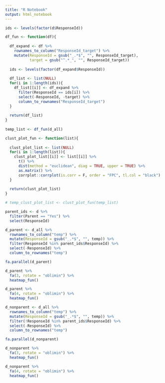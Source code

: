 ```yaml
---
title: "R Notebook"
output: html_notebook
---
```


```r
ids <- levels(factor(d$ResponseId))
```

```r
df_fun <- function(df){
  
  df_expand <- df %>%
    rownames_to_column("ResponseId_target") %>%
    mutate(ResponseId = gsub("_.*$", "", ResponseId_target),
           target = gsub("^.*_", "", ResponseId_target))
  
  ids <- levels(factor(df_expand$ResponseId))
  
  df_list <- list(NULL)
  for(i in 1:length(ids)){
    df_list[[i]] <- df_expand %>%
      filter(ResponseId == ids[i]) %>%
      select(-ResponseId, -target) %>%
      column_to_rownames("ResponseId_target")
  }
  
  return(df_list)
}
  
temp_list <- df_fun(d_all)
```

```r
clust_plot_fun <- function(list){
  
  clust_plot_list <- list(NULL)
  for(i in 1:length(list)){
    clust_plot_list[[i]] <- list[[i]] %>%
      t() %>%
      dist(method = "euclidean", diag = TRUE, upper = TRUE) %>%
      as.matrix() %>%
      corrplot::corrplot(is.corr = F, order = "FPC", tl.col = "black")
  }
  
  return(clust_plot_list)
}

# temp_clust_plot_list <- clust_plot_fun(temp_list)
```


```r
parent_ids <- d %>%
  filter(Parent == "Yes") %>%
  select(ResponseId)
```

```r
d_parent <- d_all %>%
  rownames_to_column("temp") %>%
  mutate(ResponseId = gsub("_.*$", "", temp)) %>%
  filter(ResponseId %in% parent_ids$ResponseId) %>%
  select(-ResponseId) %>%
  column_to_rownames("temp")

fa.parallel(d_parent)

d_parent %>%
  fa(3, rotate = "oblimin") %>%
  heatmap_fun()

d_parent %>%
  fa(4, rotate = "oblimin") %>%
  heatmap_fun()
```

```r
d_nonparent <- d_all %>%
  rownames_to_column("temp") %>%
  mutate(ResponseId = gsub("_.*$", "", temp)) %>%
  filter(!ResponseId %in% parent_ids$ResponseId) %>%
  select(-ResponseId) %>%
  column_to_rownames("temp")

fa.parallel(d_nonparent)

d_nonparent %>%
  fa(3, rotate = "oblimin") %>%
  heatmap_fun()

d_nonparent %>%
  fa(4, rotate = "oblimin") %>%
  heatmap_fun()
```
